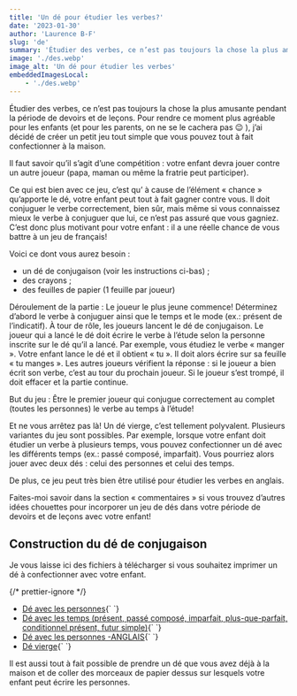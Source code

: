 ```yaml
---
title: 'Un dé pour étudier les verbes?'
date: '2023-01-30'
author: 'Laurence B-F'
slug: 'de'
summary: 'Étudier des verbes, ce n’est pas toujours la chose la plus amusante pendant la période de devoirs et de leçons. Pour rendre ce moment plus agréable pour les enfants (et pour les parents, on ne se le cachera pas 😉 ), j’ai décidé de créer un petit jeu tout simple que vous pouvez tout à fait confectionner à la maison.'
image: './des.webp'
image_alt: 'Un dé pour étudier les verbes'
embeddedImagesLocal:
    - './des.webp'
---
```



Étudier des verbes, ce n’est pas toujours la chose la plus amusante pendant la période de devoirs et de leçons. Pour rendre ce moment plus agréable pour les enfants (et pour les parents, on ne se le cachera pas 😉 ), j’ai décidé de créer un petit jeu tout simple que vous pouvez tout à fait confectionner à la maison.

Il faut savoir qu’il s’agit d’une compétition : votre enfant devra jouer contre un autre joueur (papa, maman ou même la fratrie peut participer).

Ce qui est bien avec ce jeu, c’est qu’ à cause de l’élément « chance » qu’apporte le dé, votre enfant peut tout à fait gagner contre vous. Il doit conjuguer le verbe correctement, bien sûr, mais même si vous connaissez mieux le verbe à conjuguer que lui, ce n’est pas assuré que vous gagniez. C’est donc plus motivant pour votre enfant : il a une réelle chance de vous battre à un jeu de français!

<div className="flex flex-col border-4 border-lbf-orange rounded-lg md:mx-10 mt-20 mb-10 px-6 py-6 gap-2 font-mulish">
    Voici ce dont vous aurez besoin :
    <ul className="list-disc list-inside pb-6">
        <li className="pl-4">un dé de conjugaison (voir les instructions ci-bas) ;</li>
        <li className="pl-4">des crayons ;</li>
        <li className="pl-4">des feuilles de papier (1 feuille par joueur)</li>
    </ul>
    Déroulement de la partie : Le joueur le plus jeune commence! Déterminez d’abord le verbe à conjuguer ainsi que le temps
    et le mode (ex.: présent de l’indicatif). À tour de rôle, les joueurs lancent le dé de conjugaison. Le joueur qui a lancé
    le dé doit écrire le verbe à l’étude selon la personne inscrite sur le dé qu’il a lancé. Par exemple, vous étudiez le
    verbe « manger ». Votre enfant lance le dé et il obtient « tu ». Il doit alors écrire sur sa feuille « tu manges ». Les
    autres joueurs vérifient la réponse : si le joueur a bien écrit son verbe, c’est au tour du prochain joueur. Si le joueur
    s’est trompé, il doit effacer et la partie continue.
    <p className="pt-6">
        But du jeu : Être le premier joueur qui conjugue correctement au complet (toutes les personnes) le verbe au
        temps à l’étude!
    </p>
</div>

Et ne vous arrêtez pas là! Un dé vierge, c’est tellement polyvalent. Plusieurs variantes du jeu sont possibles. Par exemple, lorsque votre enfant doit étudier un verbe à plusieurs temps, vous pouvez confectionner un dé avec les différents temps (ex.: passé composé, imparfait). Vous pourriez alors jouer avec deux dés : celui des personnes et celui des temps.

De plus, ce jeu peut très bien être utilisé pour étudier les verbes en anglais.

Faites-moi savoir dans la section « commentaires » si vous trouvez d’autres idées chouettes pour incorporer un jeu de dés dans votre période de devoirs et de leçons avec votre enfant!

<h2 className="underline pt-2">Construction du dé de conjugaison</h2>

Je vous laisse ici des fichiers à télécharger si vous souhaitez imprimer un dé à confectionner avec votre enfant.

{/* prettier-ignore */}
<ul className="list-disc list-inside mb-8">
    <li className="pl-4"><a href={de_fr} download className="underline text-blue-500">Dé avec les personnes</a>{` `}</li>
    <li className="pl-4"><a href={de_temps} download className="underline text-blue-500">Dé avec les temps (présent, passé composé, imparfait, plus-que-parfait, conditionnel présent, futur simple)</a>{` `}</li>
    <li className="pl-4"><a href={de_en} download className="underline text-blue-500">Dé avec les personnes -ANGLAIS</a>{` `}</li>
    <li className="pl-4"><a href={de_vierge} download className="underline text-blue-500">Dé vierge</a>{` `}</li>
</ul>
Il est aussi tout à fait possible de prendre un dé que vous avez déjà à la maison et de coller des morceaux de papier dessus sur lesquels votre enfant peut écrire les personnes.
